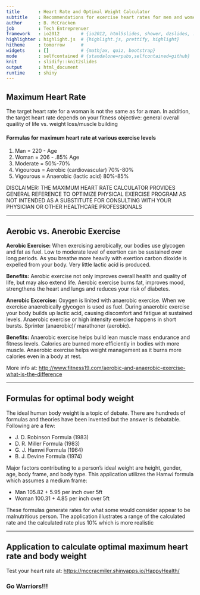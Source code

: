 ---
title       : Heart Rate and Optimal Weight Calculator 
subtitle    : Recommendations for exercise heart rates for men and women
author      : B. McCracken
job         : Tech Entreprenuer 
framework   : io2012        # {io2012, html5slides, shower, dzslides, ...}
highlighter : highlight.js  # {highlight.js, prettify, highlight}
hitheme     : tomorrow      # 
widgets     : []            # {mathjax, quiz, bootstrap}
mode        : selfcontained # {standalone=rpubs,selfcontained=github}
knit        : slidify::knit2slides
output      : html_document 
runtime     : shiny
---

## Maximum Heart Rate 

The target heart rate for a woman is not the same as for a man.  In addition, the target heart 
rate depends on your fitness objective: general overall quaility of life vs. weight loss/muscle 
building   

#### Formulas for maximum heart rate at various exercise levels

1. Man = 220 - Age
2. Woman = 206 - .85% Age
3. Moderate = 50%-70%
4. Vigourous = Aerobic (cardiovascular) 70%-80% 
5. Vigourous = Anaerobic (lactic acid) 80%-85%

DISCLAIMER: THE MAXIMUM HEART RATE CALCULATOR PROVIDES GENERAL REFERENCE TO
OPTIMIZE PHYSICAL EXERCISE PROGRAM AS NOT INTENDED AS A SUBSTITUTE FOR 
CONSULTING WITH YOUR PHYSICIAN OR OTHER HEALTHCARE PROFESSIONALS 

--- 

## Aerobic vs. Anerobic Exercise

**Aerobic Exercise:** When exercising aerobically, our bodies use glycogen and fat as fuel. Low to 
moderate level of exertion can be sustained over long periods. As you breathe more heavily with exertion 
carbon dioxide is expelled from your body. Very little lactic acid is produced.
 
**Benefits:** Aerobic exercise not only improves overall health and quality of life, but may also extend life. 
Aerobic exercise burns fat, improves mood, strengthens the heart and lungs and reduces your risk of diabetes. 

**Anerobic Excercise:** Oxygen is linited with anaerobic exercise. When we exercise anaerobically glycogen
is used as fuel. During anaerobic exercise your body builds up lactic acid, causing discomfort and fatigue 
at sustained levels. Anaerobic exercise or high intensity exercise happens in short bursts. Sprinter (anaerobic)/
marathoner (aerobic). 

**Benefits:** Anaerobic exercise helps build lean muscle mass endurance and fitness levels. Calories are burned
more efficiently in bodies with more muscle. Anaerobic exercise helps weight management as it burns more calories
even in a body at rest. 

More info at: <http://www.fitness19.com/aerobic-and-anaerobic-exercise-what-is-the-difference>

--- 

## Formulas for optimal body weight 

The ideal human body weight is a topic of debate. There are hundreds of formulas and 
theories have been invented but the answer is debatable.  Following are a few: 

- J. D. Robinson Formula (1983)
- D. R. Miller Formula (1983)
- G. J. Hamwi Formula (1964)
- B. J. Devine Formula (1974)

Major factors contributing to a person's ideal weight are height, gender, age, body frame, 
and body type.  This application utilizes the Hamwi formula which assumes a medium frame:

- Man     105.82 + 5.95 per inch over 5ft
- Woman   100.31 + 4.85 per inch over 5ft 

These formulas generate rates for what some would consider appear to be 
malnutritious person. The application illustrates a range of the calculated 
rate and the calculated rate plus 10% which is more realistic   

---

## Application to calculate optimal maximum heart rate and body weight

Test your heart rate at: <https://mccracmiler.shinyapps.io/HappyHealth/> 


### **Go Warriors!!!**

